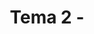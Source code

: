 ---
title: Tema 2 -
description: Incubus es una buena banda, escucha Make Yourself (album) y ve si te gusta :)
---